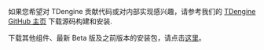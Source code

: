 如果您希望对 TDengine 贡献代码或对内部实现感兴趣，请参考我们的 [TDengine GitHub 主页](https://github.com/taosdata/TDengine) 下载源码构建和安装.

下载其他组件、最新 Beta 版及之前版本的安装包，请点击[这里](https://www.taosdata.com/cn/all-downloads/)。

